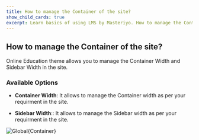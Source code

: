 ---
title: How to manage the Container of the site? 
show_child_cards: true
excerpt: Learn basics of using LMS by Masteriyo. How to manage the Container of the site.
---

## How to manage the Container of the site? 

Online Education theme allows you to manage the Container Width and Sidebar Width in the site.  

### Available Options

- **Container Width**: It allows to manage the Container width as per your requirment in the site.

- **Sidebar Width**:: It allows to manage the Sidebar width as per your requirment in the site.

![Global{Container}](https://user-images.githubusercontent.com/109593521/184311380-8758e89f-7b0c-45d0-9a22-d0f4c58843e2.gif)

